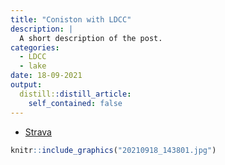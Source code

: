 ```yaml
---
title: "Coniston with LDCC"
description: |
  A short description of the post.
categories:
  - LDCC
  - lake
date: 18-09-2021
output:
  distill::distill_article:
    self_contained: false
---
```


- [Strava](https://www.strava.com/activities/5979803946)

```r
knitr::include_graphics("20210918_143801.jpg")
```

